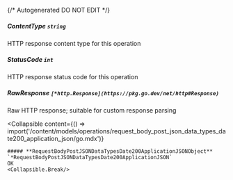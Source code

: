 {/* Autogenerated DO NOT EDIT  */}

##### **ContentType** `string`
HTTP response content type for this operation

##### **StatusCode** `int`
HTTP response status code for this operation

##### **RawResponse** `[*http.Response](https://pkg.go.dev/net/http#Response)`
Raw HTTP response; suitable for custom response parsing

<Collapsible
    content={() => import('/content/models/operations/request_body_post_json_data_types_date200_application_json/go.mdx')}
>
    ##### **RequestBodyPostJSONDataTypesDate200ApplicationJSONObject** `*RequestBodyPostJSONDataTypesDate200ApplicationJSON`
    OK
    <Collapsible.Break/>
</Collapsible>

